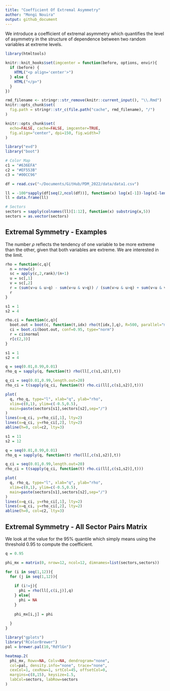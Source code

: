 ```yaml
---
title: "Coefficient Of Extremal Asymmetry"
author: "Mongi Nouira"
output: github_document
---
```


We introduce a coefficient of extremal asymmetry which quantifies the level of asymmetry in the structure of dependence between two random variables at extreme levels.

```r
library(htmltools)

knitr::knit_hooks$set(imgcenter = function(before, options, envir){
  if (before) {
    HTML("<p align='center'>")
  } else {
    HTML("</p>")
  }
})

rmd_filename <- stringr::str_remove(knitr::current_input(), "\\.Rmd")
knitr::opts_chunk$set(
  fig.path = stringr::str_c(file.path("cache", rmd_filename), "/")
)

knitr::opts_chunk$set(
  echo=FALSE, cache=FALSE, imgcenter=TRUE, 
  fig.align="center", dpi=150, fig.width=7
)

library("evd")
library("boot")

# Color Map
c1 = "#636EFA"
c2 = "#EF553B"
c3 = "#00CC96"
```

```r
df = read.csv("~/Documents/GitHub/PDM_2022/data/data1.csv")

ll = -100*sapply(df[seq(2,ncol(df))], function(x) log(x[-1])-log(x[-length(df$Date)]))
ll = data.frame(ll)

# Sectors
sectors = sapply(colnames(ll)[1:12], function(x) substring(x,5))
sectors = as.vector(sectors)
```

## Extremal Symmetry - Examples

The number $\rho$ reflects the tendency of one variable to be more extreme than the other, given that both variables are extreme. We are interested in the limit.

```r
rho = function(c,q){
  n = nrow(c)
  sc = apply(c,2,rank)/(n+1)
  u = sc[,1]
  v = sc[,2]
  r = (sum(v>u & u>q) - sum(v<u & v>q)) / (sum(v>u & u>q) + sum(v<u & v>q))
  r
}
```

```r
s1 = 1
s2 = 4

rho.ci = function(c,q){
  boot.out = boot(c, function(t,idx) rho(t[idx,],q), R=500, parallel="multicore", ncpus=6)
  ci = boot.ci(boot.out, conf=0.95, type="norm")
  r = ci$normal
  r[c(2,3)]
}
```


```r
s1 = 1
s2 = 4

q = seq(0.01,0.99,0.01)
rho_q = sapply(q, function(t) rho(ll[,c(s1,s2)],t))

q_ci = seq(0.01,0.99,length.out=20)
rho_ci = t(sapply(q_ci, function(t) rho.ci(ll[,c(s1,s2)],t)))

plot(
  q, rho_q, type="l", xlab="q", ylab="rho",
  xlim=c(0,1), ylim=c(-0.5,0.5),
  main=paste(sectors[s1],sectors[s2],sep="/")
)
lines(x=q_ci, y=rho_ci[,1], lty=2)
lines(x=q_ci, y=rho_ci[,2], lty=2)
abline(h=0, col=c2, lty=3)
```

```r
s1 = 11
s2 = 12

q = seq(0.01,0.99,0.01)
rho_q = sapply(q, function(t) rho(ll[,c(s1,s2)],t))

q_ci = seq(0.01,0.99,length.out=20)
rho_ci = t(sapply(q_ci, function(t) rho.ci(ll[,c(s1,s2)],t)))

plot(
  q, rho_q, type="l", xlab="q", ylab="rho",
  xlim=c(0,1), ylim=c(-0.5,0.5),
  main=paste(sectors[s1],sectors[s2],sep="/")
)
lines(x=q_ci, y=rho_ci[,1], lty=2)
lines(x=q_ci, y=rho_ci[,2], lty=2)
abline(h=0, col=c2, lty=3)
```
## Extremal Symmetry - All Sector Pairs Matrix

We look at the value for the 95% quantile which simply means using the threshold 0.95 to compute the coefficient.

```r
q = 0.95

phi_mx = matrix(0, nrow=12, ncol=12, dimnames=list(sectors,sectors))

for (i in seq(1,12)){
  for (j in seq(1,12)){
    
    if (i!=j){
      phi = rho(ll[,c(i,j)],q)
    } else{
      phi = NA
    }
    
    phi_mx[i,j] = phi
    
  }
}
```

```r
library("gplots")
library("RColorBrewer")
pal = brewer.pal(10,"RdYlGn")

heatmap.2(
  phi_mx, Rowv=NA, Colv=NA, dendrogram="none",
  col=pal, density.info="none", trace="none",
  cexCol=1, cexRow=1, srtCol=45, offsetCol=0,
  margins=c(8,15), keysize=1.5,
  labCol=sectors, labRow=sectors
)
```

